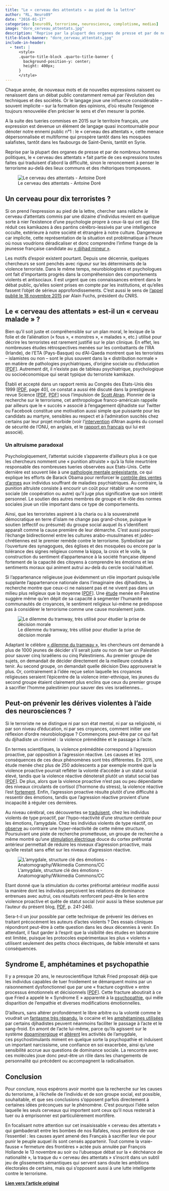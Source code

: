 ```yaml
---
title: "Le « cerveau des attentats » au pied de la lettre"
author: "RL, Neuro89"
date: "2016-01-17"
categories: [neuro89, terrorisme, neuroscience, complotisme, medias]
image: "dore_cerveau_attentats.jpg"
description: "Reprise par la plupart des organes de presse et par de nombreux hommes politiques, le «  cerveau des attentats  » fait partie de ces expressions toutes faites qui traduisent d’abord la difficulté, sinon le renoncement à penser le terrorisme au-delà des lieux communs et des rhétoriques trompeuses."
title-block-banner: "dore_cerveau_attentats.jpg"
include-in-header:
  - text: |
      <style>
      .quarto-title-block .quarto-title-banner {
        background-position-y: center;
        height: 400px;
      }
      </style>
---
```


Chaque année, de nouveaux mots et de nouvelles expressions naissent ou renaissent dans un débat public constamment remué par l’évolution des techniques et des sociétés. Or le langage joue une influence considérable – souvent implicite – sur la formation des opinions, d’où résulte l’exigence toujours renouvelée d’en préciser le sens et d’en mesurer la portée.

A la suite des tueries commises en 2015 sur le territoire français, une expression est devenue un élément de langage quasi incontournable pour dénoter notre ennemi public n°1 : le « cerveau des attentats », cette menace dépersonnalisée et multiforme qui prospère tantôt dans les mosquées salafistes, tantôt dans les faubourgs de Saint-Denis, tantôt en Syrie.

Reprise par la plupart des organes de presse et par de nombreux hommes politiques, le « cerveau des attentats » fait partie de ces expressions toutes faites qui traduisent d’abord la difficulté, sinon le renoncement à penser le terrorisme au-delà des lieux communs et des rhétoriques trompeuses.

![Le cerveau des attentats - Antoine Doré](dore_cerveau_attentats.jpg){fig-align="center"}

## Un cerveau pour dix terroristes ?

Si on prend l’expression au pied de la lettre, chercher sans relâche *le* cerveau d’attentats commis par une dizaine d’individus revient en quelque sorte à nier l’existence d’une psychologie propre à ceux-là qui ont agi. Elle réduit ces kamikazes à des pantins cérébro-lessivés par une intelligence occulte, extérieure à notre société et étrangère à notre culture. Dangereuse car implicite, cette représentation de la situation est problématique à l’heure où nous voudrions déradicaliser et donc comprendre l’infime frange de la jeunesse française candidate au [« djihad mineur »](https://fr.wikipedia.org/wiki/Jihad#Jihad_majeur_et_Jihad_mineur).

Les motifs d’espoir existent pourtant. Depuis une décennie, quelques chercheurs se sont penchés avec rigueur sur les déterminants de la violence terroriste. Dans le même temps, neurobiologistes et psychologues ont fait d’importants progrès dans la compréhension des comportements violents et antisociaux. Il est urgent que ces connaissances entrent dans le débat public, qu’elles soient prises en compte par les institutions, et qu’elles fassent l’objet de sérieux approfondissements. C’est aussi le sens de [l’appel publié le 18 novembre 2015](http://sciences.blogs.liberation.fr/home/2015/11/le-pdg-du-cnrs-veut-une-recherche-post-attentats.html) par Alain Fuchs, président du CNRS.

## Le « cerveau des attentats » est-il un « cerveau malade » ?

Bien qu’il soit juste et compréhensible sur un plan moral, le lexique de la folie et de l’aliénation (« fous », « monstres », « malades », etc.) utilisé pour décrire les terroristes est rarement justifié sur le plan clinique. En effet, les nombreuses études rétrospectives menées sur les combattants de l’IRA (Irlande), de l’ETA (Pays-Basque) ou d’Al-Qaeda montrent que les terroristes – islamistes ou non – sont le plus souvent dans la « distribution normale » en matière de pathologies psychiatriques, d’origine sociale ou d’éducation \[[PDF](https://www.researchgate.net/profile/Andrew_Silke/publication/238721660_Radicalization_Holy_Warriors_Exploring_the_Psychological_Processes_of_Jihadi/links/0a85e53c6983bcbf4a000000.pdf)\]. Autrement dit, il n’existe pas de tableau psychiatrique, psychologique ou socioéconomique qui serait typique du terroriste kamikaze. 

Établi et accepté dans un rapport remis au Congrès des Etats-Unis dès 1999 \[[PDF](http://www.loc.gov/rr/frd/pdf-files/Soc_Psych_of_Terrorism.pdf), page 40\], ce constat a aussi été discuté dans la prestigieuse revue Science \[[PDF](https://hal-ens.archives-ouvertes.fr/ijn_00509568/document), [PDF](http://www.artisresearch.com/articles/Atran_Individual_Factors.pdf)\] sous l’impulsion de [Scott Atran](http://www.institutnicod.org/membres/membres-statutaires/atran-scott/). Pionnier de la recherche sur le terrorisme, cet anthropologue franco-américain rappelle par ailleurs que le « succès » associé à l’engagement djihadiste sur Twitter ou Facebook constitue une motivation aussi simple que puissante pour les candidats au martyre, sensibles au respect et à l’admiration suscités chez certains par leur projet morbide (voir l’[intervention](https://youtu.be/qlbirlSA-dc) d’Atran auprès du conseil de sécurité de l’ONU, en anglais, et le [rapport en français](http://www.un.org/press/fr/2015/cs11872.doc.htm) qui lui est associé).

### Un altruisme paradoxal

Psychologiquement, l’attentat suicide s’apparente d’ailleurs plus à ce que les chercheurs nomment une « punition altruiste » qu’à la folie meurtrière responsable des nombreuses tueries observées aux Etats-Unis. Cette dernière est souvent liée à une [pathologie mentale préexistante](https://www.contrepoints.org/2012/12/19/108575-tuerie-a-lecole-la-piste-pharmaceutique), ce qui explique les efforts de Barack Obama pour renforcer le [contrôle des ventes d’armes](https://tempsreel.nouvelobs.com/societe/20160105.AFP1922/armes-a-feu-aux-etats-unis-obama-decide-de-court-circuiter-le-congres.html) aux individus souffrant de maladies psychiatriques. Au contraire, la punition altruiste consiste à encourir un coût pour rétablir une norme sociale (de coopération ou autre) qu’il juge plus significative que son intérêt personnel. Le soutien des autres membres de groupe et le rôle des normes sociales joue un rôle important dans ce type de comportements.

Ainsi, que les terroristes aspirent à la charia ou à la souveraineté démocratique en terre d’islam ne change pas grand-chose, puisque le soutien (effectif ou présumé) du groupe social auquel ils s’identifient apparaît comme la cause première de leur démarche. C’est aussi pourquoi l’échange bidirectionnel entre les cultures arabo-musulmanes et judéo-chrétiennes est le premier remède contre le terrorisme. Symbolisée par l’ouverture des synagogues, des églises et des mosquées ou encore par la tolérance des signes religieux comme la kippa, la croix et le voile, la construction du sentiment d’appartenance à la société française dépend fortement de la capacité des citoyens à comprendre les émotions et les sentiments moraux qui animent autrui au-delà du cercle social habituel.

Si l’appartenance religieuse joue évidemment un rôle important puisqu’elle supplante l’appartenance nationale dans l’imaginaire des djihadistes, la recherche montre que ceux-ci ne naissent pas et ne vivent pas dans un milieu plus religieux que la moyenne \[[PDF](https://www.researchgate.net/profile/Andrew_Silke/publication/238721660_Radicalization_Holy_Warriors_Exploring_the_Psychological_Processes_of_Jihadi/links/0a85e53c6983bcbf4a000000.pdf)\]. Une [étude](http://www.pnas.org/content/113/2/316.abstract) menée en Palestine suggère même qu’en dépit de sa capacité à segmenter l’humanité en communautés de croyances, le sentiment religieux lui-même ne prédispose pas à considérer le terrorisme comme une cause moralement juste.

![Le dilemme du tramway, très utilisé pour étudier la prise de décision morale](dilemmetram.png){fig-align="center"}

Adaptant le célèbre [« dilemme du tramway »](https://fr.wikipedia.org/wiki/Dilemme_du_tramway), les chercheurs ont demandé à plus de 1000 jeunes de décider s’il serait juste ou non de tuer un Palestien pour sauver cinq Israéliens ou cinq Palestiniens. Au premier groupe de sujets, on demandait de décider directement de la meilleure conduite à tenir. Au second groupe, on demandait quelle décision Dieu approuverait le plus. Or, contrairement à l’idée reçue selon laquelle les croyances religieuses seraient l’épicentre de la violence inter-ethnique, les jeunes du second groupe étaient clairement plus enclins que ceux du premier groupe à sacrifier l’homme palestinien pour sauver des vies israéliennes...

## Peut-on prévenir les dérives violentes à l’aide des neurosciences ?

Si le terroriste ne se distingue ni par son état mental, ni par sa religiosité, ni par son niveau d’éducation, ni par ses croyances, comment initier une réflexion d’ordre neurobiologique ? Commençons peut-être par ce qui fait du djihadiste un criminel : la violence préméditée et le passage à l’acte.

En termes scientifiques, la violence préméditée correspond à l’agression proactive, par opposition à l’agression réactive. Les causes et les conséquences de ces deux phénomènes sont très différentes. En 2015, une étude menée chez plus de 250 adolescents a par exemple montré que la violence proactive pourrait refléter la volonté d’accéder à un statut social élevé, tandis que la violence réactive dénoterait plutôt un statut social bas \[[PDF](https://www.researchgate.net/profile/Yvonne_Van_den_Berg3/publication/281318689_Popularity_Differentially_Predicts_Reactive_and_Proactive_Aggression_in_Early_Adolescence/links/55e1712808aecb1a7cc6631f.pdf)\]. De plus, alors que la violence proactive n’est pas ou peu dépendante des niveaux circulants de cortisol (l’hormone du stress), la violence réactive l’est [fortement](http://link.springer.com/article/10.1007/s10802-008-9263-3). Enfin, l’agression proactive résulte plutôt d’une difficulté à ressentir des émotions, tandis que l’agression réactive provient d’une incapacité à réguler ces dernières.

Au niveau cérébral, ces découvertes se [traduisent](http://archpsyc.jamanetwork.com/article.aspx?articleid=1847577'amp;resultclick=1), chez les individus violents de type proactif, par l’hypo-réactivité d’une structure centrale pour les émotions, l’amygdale. Chez les individus violents de type réactif, on [observe](http://www.biologicalpsychiatryjournal.com/article/S0006-3223%2806%2901064-X/abstract?cc=y=) au contraire une hyper-réactivité de cette même structure. Poursuivant une piste de recherche prometteuse, un groupe de recherche a même montré qu’une [stimulation électrique](http://scan.oxfordjournals.org/content/early/2015/02/12/scan.nsv018.abstract) douce du cortex préfrontal antérieur permettait de réduire les niveaux d’agression proactive, mais qu’elle restait sans effet sur les niveaux d’agression réactive. 

![L’amygdale, structure clé des émotions - Anatomography/Wikimedia Commons/CC](amygdale.png){fig-align="center"}

Etant donné que la stimulation du cortex préfrontal antérieur modifie aussi la manière dont les individus perçoivent les relations de dominance entrenues avec autrui, ces résultats renforcent peut-être le lien entre violence proactive et quête de statut social (voir aussi la thèse soutenue par l’auteur du présent blog, [PDF](https://drive.google.com/open?id=0Bw7SZPk0IiJjQnJXc3FxcmpKWW8), p. 241-246).

Sera-t-il un jour possible par cette technique de prévenir les dérives en traitant précocément les auteurs d’actes violents ? Des essais cliniques répondront peut-être à cette question dans les deux décennies à venir. En attendant, il faut garder à l’esprit que la visibilité des études en laboratoire est limitée, puisque les protocoles expérimentaux les plus « violents » utilisent seulement des petits chocs électriques, de faible intensité et sans conséquences.

## Syndrome E, amphétamines et psychopathie

Il y a presque 20 ans, le neuroscientifique Itzhak Fried proposait déjà que les individus capables de tuer froidement se démarquent moins par un raisonnement dysfonctionnel que par une « fracture cognitive » entre processus émotionnels et décisionnels \[[PDF](http://cnl.ucla.edu/Pubs/Fried%20The%20Lancet%20(1997).pdf)\]. Cette fracture aboutirait à ce que Fried a appelé le « Syndrome E » apparenté à la [psychopathie](https://fr.wikipedia.org/wiki/Psychopathie), qui mêle disparition de l’empathie et diverses modifications émotionnelles.

D’ailleurs, sans altérer profondément le libre arbitre ou la volonté comme le voudrait un [fantasme très répandu](http://www.lesinrocks.com/2015/12/20/actualite/le-captagon-adjuvant-de-la-propagande-terroriste-11793573/), la cocaine et les [amphétamines utilisées](http://www.rfi.fr/moyen-orient/20151026-liban-prince-saoudien-arrete-beyrouth-apres-saisie-drogue-captagon-trafic) par certains djihadistes peuvent néanmoins faciliter le passage à l’acte et le sang-froid. En amont de l’acte lui-même, parce qu’ils agissent sur le système [dopaminergique](https://fr.wikipedia.org/wiki/Dopamine) et [altèrent](https://www.researchgate.net/publication/235728208_Deficient_fear_recognition_in_regular_cocaine_users_is_not_attributable_to_elevated_impulsivity_or_conduct_disorder_prior_to_cocaine_use) les activités de l’amygdale, ces psychostimulants miment en quelque sorte la psychopathie et induisent un important narcissisme, une confiance en soi exacerbée, ainsi qu’une sensibilité accrue aux questions de dominance sociale. La rencontre avec ces molécules joue donc peut-être un rôle dans les changements de personnalité qui précèdent ou accompagnent la radicalisation.

## Conclusion

Pour conclure, nous espérons avoir montré que la recherche sur les causes du terrorisme, à l’échelle de l’individu et de son groupe social, est possible, souhaitable, et que ses conclusions s’opposent parfois directement à certaines idées préconçues sur le phénomène. C’est pourquoi l’idée selon laquelle les seuls cerveaux qui importent sont ceux qu’il nous resterait à tuer ou à emprisonner est particulièrement mortifère.

En focalisant notre attention sur cet insaisissable « cerveau des attentats » qui gambaderait entre les bombes de nos Rafales, nous perdons de vue l’essentiel : les causes ayant amené des Français à sacrifier leur vie pour punir le peuple auquel ils sont censés appartenir. Tout comme la vraie-fausse « fermeture des frontières » actée puis annulée par François Hollande le 13 novembre au soir ou l’ubuesque débat sur la « déchéance de nationalité », la traque du « cerveau des attentats » s’inscrit dans un subtil jeu de glissements sémantiques qui servent sans doute les ambitions électorales de certains, mais qui s’opposent aussi à une lutte intelligente contre le terrorisme.


[**Lien vers l'article original**](https://www.nouvelobs.com/rue89/rue89-neuro89/20160117.RUE2220/le-cerveau-des-attentats-au-pied-de-la-lettre.html)

<script src="https://giscus.app/client.js"
        data-repo="romainligneul/giscus-comments"
        data-repo-id="R_kgDOMSMTIw"
        data-category="CommentsBlogFR"
        data-category-id="DIC_kwDOMSMTI84CglZk"
        data-mapping="pathname"
        data-strict="0"
        data-reactions-enabled="1"
        data-emit-metadata="0"
        data-input-position="top"
        data-theme="preferred_color_scheme"
        data-lang="en"
        crossorigin="anonymous"
        async>
</script>

